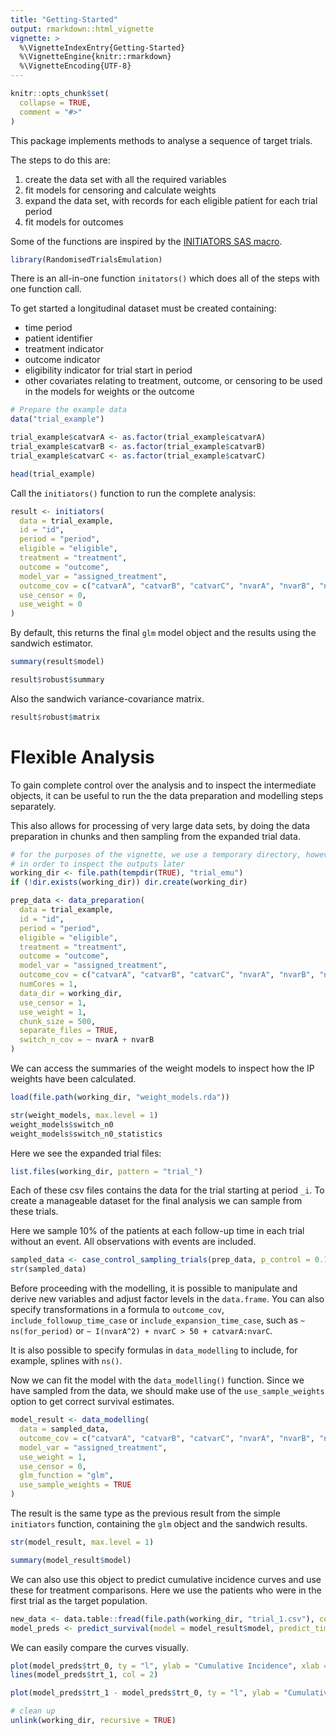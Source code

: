 ```yaml
---
title: "Getting-Started"
output: rmarkdown::html_vignette
vignette: >
  %\VignetteIndexEntry{Getting-Started}
  %\VignetteEngine{knitr::rmarkdown}
  %\VignetteEncoding{UTF-8}
---
```


```r
knitr::opts_chunk$set(
  collapse = TRUE,
  comment = "#>"
)
```

This package implements methods to analyse a sequence of target trials.

The steps to do this are:

 1. create the data set with all the required variables
 2. fit models for censoring and calculate weights
 3. expand the data set, with records for each eligible patient for each trial period
 4. fit models for outcomes

Some of the functions are inspired by the [INITIATORS SAS macro](https://causalab.sph.harvard.edu/software/).

```r
library(RandomisedTrialsEmulation)
```


There is an all-in-one function `initators()` which does all of the steps with one function call.

To get started a longitudinal dataset must be created containing:

 * time period
 * patient identifier
 * treatment indicator
 * outcome indicator
 * eligibility indicator for trial start in period
 * other covariates relating to treatment, outcome, or censoring to be used in the models for weights or the outcome
 

```r
# Prepare the example data
data("trial_example")

trial_example$catvarA <- as.factor(trial_example$catvarA)
trial_example$catvarB <- as.factor(trial_example$catvarB)
trial_example$catvarC <- as.factor(trial_example$catvarC)

head(trial_example)
```

Call the `initiators()` function to run the complete analysis:
```r
result <- initiators(
  data = trial_example,
  id = "id",
  period = "period",
  eligible = "eligible",
  treatment = "treatment",
  outcome = "outcome",
  model_var = "assigned_treatment",
  outcome_cov = c("catvarA", "catvarB", "catvarC", "nvarA", "nvarB", "nvarC"),
  use_censor = 0,
  use_weight = 0
)
```

By default, this returns the final `glm` model object and the results using the sandwich estimator.
```r
summary(result$model)
```

```r
result$robust$summary
```

Also the sandwich variance-covariance matrix.
```r
result$robust$matrix
```


# Flexible Analysis

To gain complete control over the analysis and to inspect the intermediate objects, it can
be useful to run the the data preparation and modelling steps separately.

This also allows for processing of very large data sets, by doing the data preparation in chunks and then
sampling from the expanded trial data.

```r
# for the purposes of the vignette, we use a temporary directory, however it may be useful to use a permanent location
# in order to inspect the outputs later
working_dir <- file.path(tempdir(TRUE), "trial_emu")
if (!dir.exists(working_dir)) dir.create(working_dir)
```

```r
prep_data <- data_preparation(
  data = trial_example,
  id = "id",
  period = "period",
  eligible = "eligible",
  treatment = "treatment",
  outcome = "outcome",
  model_var = "assigned_treatment",
  outcome_cov = c("catvarA", "catvarB", "catvarC", "nvarA", "nvarB", "nvarC"),
  numCores = 1,
  data_dir = working_dir,
  use_censor = 1,
  use_weight = 1,
  chunk_size = 500,
  separate_files = TRUE,
  switch_n_cov = ~ nvarA + nvarB
)
```

We can access the summaries of the weight models to inspect how the IP weights have been calculated. 
```r
load(file.path(working_dir, "weight_models.rda"))

str(weight_models, max.level = 1)
weight_models$switch_n0
weight_models$switch_n0_statistics
```

Here we see the expanded trial files:
```r
list.files(working_dir, pattern = "trial_")
```

Each of these csv files contains the data for the trial starting at period `_i`.
To create a manageable dataset for the final analysis we can sample from these trials.

Here we sample 10% of the patients at each follow-up time in each trial without an event. All 
observations with events are included.
```r
sampled_data <- case_control_sampling_trials(prep_data, p_control = 0.1, sample_all_periods = TRUE)
str(sampled_data)
```

Before proceeding with the modelling, it is possible to manipulate and derive new variables and adjust factor levels
in the `data.frame`. You can also specify transformations in a formula to `outcome_cov`, 
`include_followup_time_case` or `include_expansion_time_case`, such as `~ ns(for_period)` or 
`~ I(nvarA^2) + nvarC > 50 + catvarA:nvarC`.

It is also possible to specify formulas in `data_modelling` to include, for example, splines with
`ns()`.

Now we can fit the model with the `data_modelling()` function. Since we have sampled from the data, 
we should make use of the `use_sample_weights` option to get correct survival estimates.

```r
model_result <- data_modelling(
  data = sampled_data,
  outcome_cov = c("catvarA", "catvarB", "catvarC", "nvarA", "nvarB", "nvarC"),
  model_var = "assigned_treatment",
  use_weight = 1,
  use_censor = 0,
  glm_function = "glm",
  use_sample_weights = TRUE
)
```

The result is the same type as the previous result from the simple `initiators` function, 
containing the `glm` object and the sandwich results.

```r
str(model_result, max.level = 1)
```

```r
summary(model_result$model)
```

We can also use this object to predict cumulative incidence curves and use these for treatment comparisons.
Here we use the patients who were in the first trial as the target population.

```r
new_data <- data.table::fread(file.path(working_dir, "trial_1.csv"), colClasses = prep_data$col_classes)
model_preds <- predict_survival(model = model_result$model, predict_times = c(1:40), newdata = new_data)
```

We can easily compare the curves visually.

```r
plot(model_preds$trt_0, ty = "l", ylab = "Cumulative Incidence", xlab = "Follow-up Time")
lines(model_preds$trt_1, col = 2)
```

```r
plot(model_preds$trt_1 - model_preds$trt_0, ty = "l", ylab = "Cumulative Incidence Difference", xlab = "Follow-up Time")
```


```r
# clean up
unlink(working_dir, recursive = TRUE)
```
